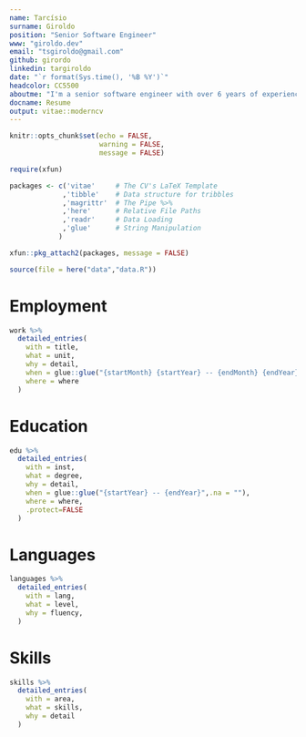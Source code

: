 ```yaml
---
name: Tarcísio
surname: Giroldo
position: "Senior Software Engineer"
www: "giroldo.dev"
email: "tsgiroldo@gmail.com"
github: girordo
linkedin: targiroldo
date: "`r format(Sys.time(), '%B %Y')`"
headcolor: CC5500
aboutme: "I'm a senior software engineer with over 6 years of experience across several types of business. Focused on React and it's ecosystem. Experienced in unit testing, React rewriting and refactoring apps and frontend performance. I'm also like to study new techs like Rust and Elixir. In my free time I like to spent time with my dog, family and friends"
docname: Resume
output: vitae::moderncv
---
```


```r
knitr::opts_chunk$set(echo = FALSE,
                      warning = FALSE,
                      message = FALSE)

require(xfun)

packages <- c('vitae'     # The CV's LaTeX Template
             ,'tibble'    # Data structure for tribbles
             ,'magrittr'  # The Pipe %>%
             ,'here'      # Relative File Paths
             ,'readr'     # Data Loading
             ,'glue'      # String Manipulation
            )

xfun::pkg_attach2(packages, message = FALSE)

source(file = here("data","data.R"))

```

# Employment

```r

work %>%
  detailed_entries(
    with = title,
    what = unit,
    why = detail,
    when = glue::glue("{startMonth} {startYear} -- {endMonth} {endYear}",.na = ""),
    where = where
  )

```

\pagebreak

# Education

```r

edu %>%
  detailed_entries(
    with = inst,
    what = degree,
    why = detail,
    when = glue::glue("{startYear} -- {endYear}",.na = ""),
    where = where,
    .protect=FALSE
  )

```

# Languages

```r

languages %>%
  detailed_entries(
    with = lang,
    what = level,
    why = fluency,
  )

```

# Skills

```r

skills %>%
  detailed_entries(
    with = area,
    what = skills,
    why = detail
  )

```